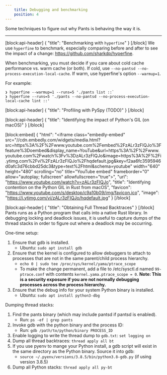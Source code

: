 ```yaml
---
    title: Debugging and benchmarking
    position: 4
---
```


Some techniques to figure out why Pants is behaving the way it is.

---

[block:api-header]
{
  "title": "Benchmarking with `hyperfine`"
}
[/block]
We use `hyperfine` to benchmark, especially comparing before and after to see the impact of a change: https://github.com/sharkdp/hyperfine.

When benchmarking, you must decide if you care about cold cache performance vs. warm cache (or both). If cold, use `--no-pantsd --no-process-execution-local-cache`. If warm, use hyperfine's option `--warmup=1`.

For example:

```
❯ hyperfine --warmup=1 --runs=5 './pants list ::`
❯ hyperfine --runs=5 './pants --no-pantsd --no-process-execution-local-cache lint ::'
```
[block:api-header]
{
  "title": "Profiling with PySpy (TODO)"
}
[/block]

[block:api-header]
{
  "title": "Identifying the impact of Python's GIL (on macOS)"
}
[/block]

[block:embed]
{
  "html": "<iframe class=\"embedly-embed\" src=\"//cdn.embedly.com/widgets/media.html?src=https%3A%2F%2Fwww.youtube.com%2Fembed%2FzALr3zFIQJo%3Ffeature%3Doembed&display_name=YouTube&url=https%3A%2F%2Fwww.youtube.com%2Fwatch%3Fv%3DzALr3zFIQJo&image=https%3A%2F%2Fi.ytimg.com%2Fvi%2FzALr3zFIQJo%2Fhqdefault.jpg&key=f2aa6fc3595946d0afc3d76cbbd25dc3&type=text%2Fhtml&schema=youtube\" width=\"640\" height=\"480\" scrolling=\"no\" title=\"YouTube embed\" frameborder=\"0\" allow=\"autoplay; fullscreen\" allowfullscreen=\"true\"></iframe>",
  "url": "https://www.youtube.com/watch?v=zALr3zFIQJo",
  "title": "Identifying contention on the Python GIL in Rust from macOS",
  "favicon": "https://www.youtube.com/s/desktop/c9a10b09/img/favicon.ico",
  "image": "https://i.ytimg.com/vi/zALr3zFIQJo/hqdefault.jpg"
}
[/block]

[block:api-header]
{
  "title": "Obtaining Full Thread Backtraces"
}
[/block]
Pants runs as a Python program that calls into a native Rust library. In debugging locking and deadlock issues, it is useful to capture dumps of the thread stacks in order to figure out where a deadlock may be occurring.

One-time setup:

1. Ensure that gdb is installed.
    * Ubuntu: `sudo apt install gdb`
2. Ensure that the kernel is configured to allow debuggers to attach to processes that are not in the same parent/child process hierarchy.
   * `echo 0 | sudo tee /proc/sys/kernel/yama/ptrace_scope`
   * To make the change permanent, add a file to /etc/sysctl.d named `99-ptrace.conf` with contents `kernel.yama.ptrace_scope = 0`. **Note: This is a security exposure if you are not normally debugging processes across the process hierarchy.**
3. Ensure that the debug info for your system Python binary is installed.
   * Ubuntu: `sudo apt install python3-dbg`

Dumping thread stacks:

1. Find the pants binary (which may include pantsd if pantsd is enabled).
    * Run: `ps -ef | grep pants`
2. Invoke gdb with the python binary and the process ID:
    * Run: `gdb /path/to/python/binary PROCESS_ID`
3. Enable logging to write the thread dump to `gdb.txt`: `set logging on`
4. Dump all thread backtraces: `thread apply all bt`
5. If you use pyenv to mange your Python install, a gdb script will exist in the same directory as the Python binary. Source it into gdb:
    * `source ~/.pyenv/versions/3.8.5/bin/python3.8-gdb.py` (if using version 3.8.5)
6. Dump all Python stacks: `thread apply all py-bt`